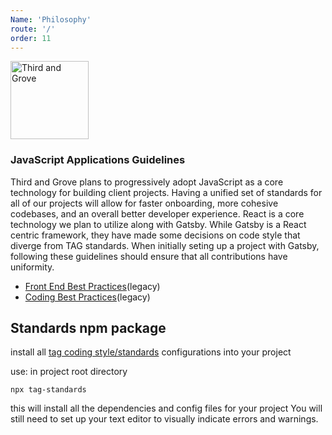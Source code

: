 ```yaml
---
Name: 'Philosophy'
route: '/'
order: 11
---
```


<img
  src='/public/tag-logo-color.svg'
  alt='Third and Grove'
  height='125px'
  width='auto'
/>

### JavaScript Applications Guidelines

Third and Grove plans to progressively adopt JavaScript as a core technology for building client projects. Having a unified set of standards for all of our projects will allow for faster onboarding, more cohesive codebases, and an overall better developer experience. React is a core technology we plan to utilize along with Gatsby. While Gatsby is a React centric framework, they have made some decisions on code style that diverge from TAG standards. When initially seting up a project with Gatsby, following these guidelines should ensure that all contributions have uniformity.

- [Front End Best Practices](/legacyFrontEndStandards)(legacy)
- [Coding Best Practices](/legacyCodingBestPractices)(legacy)

<!-- Gerneral setup guidelines

- use Yarn (package manager)
- use prettier
- use pre-commit hooks (https://prettier.io/docs/en/precommit.html [pretty-quick])
- prefer '.json' config files -->

## Standards npm package

install all [tag coding style/standards](https://www.npmjs.com/package/tag-standards) configurations into your project

use:
in project root directory

```
npx tag-standards
```

this will install all the dependencies and config files for your project
You will still need to set up your text editor to visually indicate errors and warnings.
